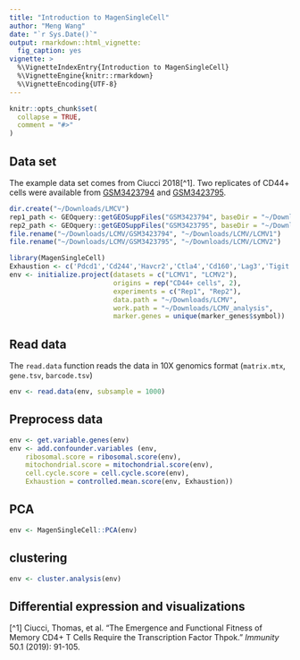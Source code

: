 ```yaml
---
title: "Introduction to MagenSingleCell"
author: "Meng Wang"
date: "`r Sys.Date()`"
output: rmarkdown::html_vignette:
  fig_caption: yes
vignette: >
  %\VignetteIndexEntry{Introduction to MagenSingleCell}
  %\VignetteEngine{knitr::rmarkdown}
  %\VignetteEncoding{UTF-8}
---
```


```r
knitr::opts_chunk$set(
  collapse = TRUE,
  comment = "#>"
)
```


## Data set

The example data set comes from Ciucci 2018[^1]. Two replicates of CD44+ cells were available from [GSM3423794](https://www.ncbi.nlm.nih.gov/geo/download/?acc=GSM3423794) and [GSM3423795](https://www.ncbi.nlm.nih.gov/geo/download/?acc=GSM3423795). 

```r
dir.create("~/Downloads/LMCV")
rep1_path <- GEOquery::getGEOSuppFiles("GSM3423794", baseDir = "~/Downloads/LCMV")
rep2_path <- GEOquery::getGEOSuppFiles("GSM3423795", baseDir = "~/Downloads/LCMV")
file.rename("~/Downloads/LCMV/GSM3423794", "~/Downloads/LCMV/LCMV1")
file.rename("~/Downloads/LCMV/GSM3423795", "~/Downloads/LCMV/LCMV2")
```


```r
library(MagenSingleCell)
Exhaustion <- c('Pdcd1','Cd244','Havcr2','Ctla4','Cd160','Lag3','Tigit','Cd96')
env <- initialize.project(datasets = c("LCMV1", "LCMV2"), 
                          origins = rep("CD44+ cells", 2),
                          experiments = c("Rep1", "Rep2"),
                          data.path = "~/Downloads/LCMV",
                          work.path = "~/Downloads/LCMV_analysis",
                          marker.genes = unique(marker_genes$symbol))
```

## Read data

The `read.data` function reads the data in 10X genomics format (`matrix.mtx`, `gene.tsv`, `barcode.tsv`)

```r
env <- read.data(env, subsample = 1000)
```

## Preprocess data

```r
env <- get.variable.genes(env) 
env <- add.confounder.variables (env,
	ribosomal.score = ribosomal.score(env),
	mitochondrial.score = mitochondrial.score(env),
	cell.cycle.score = cell.cycle.score(env),
	Exhaustion = controlled.mean.score(env, Exhaustion))

```

## PCA

```r
env <- MagenSingleCell::PCA(env)
```

## clustering

```r
env <- cluster.analysis(env)
```

## Differential expression and visualizations



[^1] Ciucci, Thomas, et al. "The Emergence and Functional Fitness of Memory CD4+ T Cells Require the Transcription Factor Thpok." _Immunity_ 50.1 (2019): 91-105.